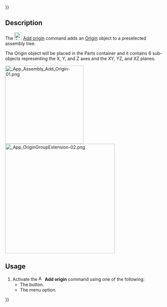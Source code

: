 {{UnfinishedDocu{{#translation:}}}}
<languages/>
<translate>

<!--T:1-->
{{Docnav
|[[Assembly3_AddPlacement|Add placement]]
|[[Assembly3_MoveItemUp|Move item up]]
|[[Assembly3_Workbench|Assembly3]]
|IconL=Assembly_Add_Placement.svg‎‎
|IconR=Assembly_TreeItemUp.svg‎‎
|IconC=Assembly3_workbench_icon.svg
}}

<!--T:2-->
{{GuiCommand
|Name=Assembly3 AddOrigin
|Icon=Assembly_Add_Origin.svg‎‎
|MenuLocation=Assembly3 → Workplane and origin → Add origin
|Workbenches=[[Assembly3_Workbench|Assembly3]]
}}

== Description == <!--T:3-->

<!--T:4-->
The [[Image:Assembly_Add_Origin.svg |24px]] [[Assembly3_AddOrigin|Add origin]] command adds an [[App_OriginGroupExtension|Origin]] object to a preselected assembly tree.

<!--T:8-->
The Origin object will be placed in the Parts container and it contains 6 sub-objects representing the X, Y, and Z axes and the XY, YZ, and XZ planes.

</translate>
[[Image: App_Assembly_Add_Origin-01.png|250px]] [[Image: App_OriginGroupExtension-02.png|350px]]
<translate>

== Usage == <!--T:5-->

<!--T:6-->
# Activate the [[Image:Assembly_Add_Origin.svg |16px]] '''Add origin''' command using one of the following:
#* The {{Button|[[Image:Assembly_Add_Origin.svg |16px]] [[Assembly3_AddOrigin|Add origin]]}} button.
#* The {{MenuCommand|Assembly3 → Workplane and origin → [[Image:Assembly_Add_Origin.svg |16px]] Add origin}} menu option.


<!--T:7-->
{{Docnav
|[[Assembly3_AddPlacement|Add placement]]
|[[Assembly3_MoveItemUp|Move item up]]
|[[Assembly3_Workbench|Assembly3]]
|IconL=Assembly_Add_Placement.svg‎‎
|IconR=Assembly_TreeItemUp.svg‎‎
|IconC=Assembly3_workbench_icon.svg
}}
 
</translate>
{{Userdocnavi{{#translation:}}}}